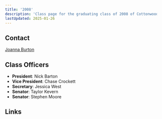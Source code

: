 ```yaml
---
title: '2008'
description: 'Class page for the graduating class of 2008 of Cottonwood High School.'
lastUpdated: 2025-01-26
---
```


## Contact

[Joanna Burton](mailto:j_felger@hotmail.com)

## Class Officers

- **President**: Nick Barton
- **Vice President**: Chase Crockett
- **Secretary**: Jessica West
- **Senator**: Taylor Kevern
- **Senator**: Stephen Moore

## Links


<CardGrid>
  <LinkCard
    title="Class of '08 Facebook"
    href="https://www.facebook.com/groups/108576863181689"
  />
</CardGrid>
